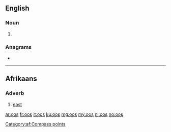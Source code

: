 {{also|OOS}}
==English==

===Noun===
{{head|en|noun plural form}}

# {{plural of|oo|lang=en}}

===Anagrams===
* {{l|en|soo}}

----

==Afrikaans==

===Adverb===
{{head|af|adverb}}

# [[east]]

[[Category:af:Compass points]]

[[ar:oos]]
[[fr:oos]]
[[it:oos]]
[[ku:oos]]
[[mg:oos]]
[[my:oos]]
[[nl:oos]]
[[no:oos]]